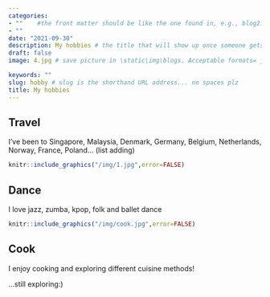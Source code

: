 ```yaml
---
categories:  
- ""    #the front matter should be like the one found in, e.g., blog2.md. It cannot be like the normal Rmd we used
- ""
date: "2021-09-30"
description: My hobbies # the title that will show up once someone gets to this page
draft: false
image: 4.jpg # save picture in \static\img\blogs. Acceptable formats= jpg, jpeg, or png . Your iPhone pics wont work

keywords: ""
slug: hobby # slug is the shorthand URL address... no spaces plz
title: My hobbies
---
```

## Travel
I've been to Singapore, Malaysia, Denmark, Germany, Belgium, Netherlands, Norway, France, Poland... (list adding)

```r
knitr::include_graphics("/img/1.jpg",error=FALSE) 

```

## Dance
I love jazz, zumba, kpop, folk and ballet dance

```r
knitr::include_graphics("/img/cook.jpg",error=FALSE) 

```

## Cook
I enjoy cooking and exploring different cuisine methods!





...still exploring:)
